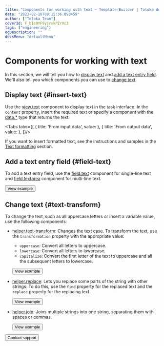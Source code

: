 ```yaml
---
title: "Components for working with text — Template Builder | Toloka documentation"
date: "2023-02-10T09:15:36.093459"
author: ["Toloka Team"]
coverId: F_bIcOYF9yjrxkPZrXc3
tags: ["engineering"]
ogDescription: ""
docsMenu: "defaultMenu"
---
```



# Components for working with text

In this section, we will tell you how to [display text](#insert-text) and [add a text entry field](#field-text). We'll also tell you which components you can use to [change text](#text-transform).

## Display text {#insert-text}

Use the [view.text](/docs/template-builder/reference/view.text) component to display text in the task interface. In the `content` property, insert the required text or specify a component with the [data.*](/docs/template-builder/operations/work-with-data) type that returns the text.

<Tabs tabs={[
  { title: 'From input data', value: <ComponentsForTextsList1/> },
  { title: 'From output data', value: <ComponentsForTextsList2/> },
]}/>

If you want to insert formatted text, see the instructions and samples in the [Text formatting](/docs/template-builder/operations/text-formatting) section.

## Add a text entry field {#field-text}

To add a text entry field, use the [field.text](/docs/template-builder/reference/field.text) component for single-line text and [field.textarea](/docs/template-builder/reference/field.textarea) component for multi-line text.

<Button themeColor="light" view="default" size="l" type="link" url="https://ya.cc/t/NuwVOMK_3ttBAz">View example</Button>

## Change text {#text-transform}

To change the text, such as all uppercase letters or insert a variable value, use the following components:

- [helper.text-transform](/docs/template-builder/reference/helper.text-transform): Changes the text case. To transform the text, use the `transformation` property with the appropriate value:
    - `uppercase`: Convert all letters to uppercase.
    - `lowercase`: Convert all letters to lowercase.
    - `capitalize`: Convert the first letter of the text to uppercase and all the subsequent letters to lowercase.

  <Button themeColor="light" view="default" size="l" type="link" url="https://ya.cc/t/JVwFEJc13ttBEk">View example</Button>

- [helper.replace](/docs/template-builder/reference/helper.replace): Lets you replace some parts of the string with other strings. To do this, use the `find` property for the replaced text and the `replace` property for the replacing text.

  <Button themeColor="light" view="default" size="l" type="link" url="https://ya.cc/t/qcfsK8i_3x5ZwU">View example</Button>

- [helper.join](/docs/template-builder/reference/helper.join): Joins multiple strings into one string, separating them with spaces or commas.

  <Button themeColor="light" view="default" size="l" type="link" url="https://ya.cc/t/_h--eV2Y3ttBMm">View example</Button>

<p></p>

<Button themeColor="light" view="default" size="l" type="link" url="/docs/guide/troubleshooting/support?form-source=template-builder-operations-components-for-texts">Contact support</Button>
